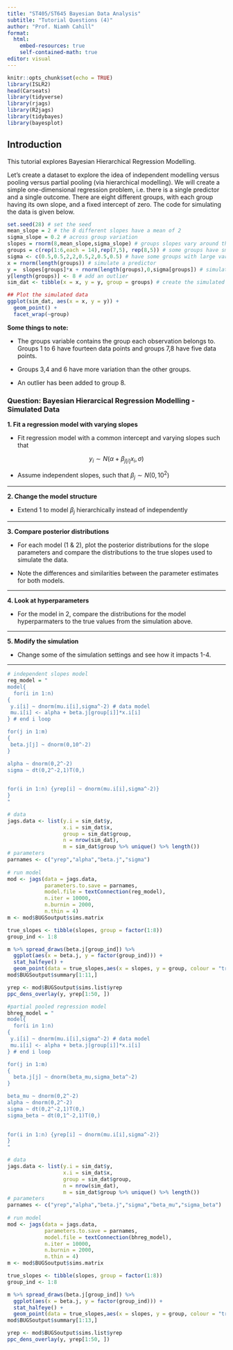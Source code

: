```yaml
---
title: "ST405/ST645 Bayesian Data Analysis"
subtitle: "Tutorial Questions (4)"
author: "Prof. Niamh Cahill"
format: 
  html:
    embed-resources: true
    self-contained-math: true
editor: visual
---
```


```r
knitr::opts_chunk$set(echo = TRUE)
library(ISLR2)
head(Carseats)
library(tidyverse)
library(rjags)
library(R2jags)
library(tidybayes)
library(bayesplot)
```

## **Introduction**

This tutorial explores Bayesian Hierarchical Regression Modelling.

Let's create a dataset to explore the idea of independent modelling versus pooling versus partial pooling (via hierarchical modelling). We will create a simple one-dimensional regression problem, i.e. there is a single predictor and a single outcome. There are eight different groups, with each group having its own slope, and a fixed intercept of zero. The code for simulating the data is given below.

```r
set.seed(28) # set the seed
mean_slope = 2 # the 8 different slopes have a mean of 2
sigma_slope = 0.2 # across group variation
slopes = rnorm(8,mean_slope,sigma_slope) # groups slopes vary around the mean
groups = c(rep(1:6,each = 14),rep(7,5), rep(8,5)) # some groups have smaller sample sizes
sigma <- c(0.5,0.5,2,2,0.5,2,0.5,0.5) # have some groups with large variation
x = rnorm(length(groups)) # simulate a predictor
y =  slopes[groups]*x + rnorm(length(groups),0,sigma[groups]) # simulate y
y[length(groups)] <- 8 # add an outlier
sim_dat <- tibble(x = x, y = y, group = groups) # create the simulated dataset

## Plot the simulated data
ggplot(sim_dat, aes(x = x, y = y)) +
  geom_point() +
  facet_wrap(~group)
```

**Some things to note:**

-   The groups variable contains the group each observation belongs to. Groups 1 to 6 have fourteen data points and groups 7,8 have five data points.

-   Groups 3,4 and 6 have more variation than the other groups.

-   An outlier has been added to group 8.

### **Question: Bayesian Hierarcical Regression Modelling - Simulated Data**

**1. Fit a regression model with varying slopes**

-   Fit regression model with a common intercept and varying slopes such that

$$y_i \sim N(\alpha + \beta_{j[i]} x_i, \sigma)$$

-   Assume independent slopes, such that $\beta_{j} \sim N(0, 10^2)$

------------------------------------------------------------------------

**2. Change the model structure**

-   Extend 1 to model $\beta_{j}$ hierarchically instead of independently

------------------------------------------------------------------------

**3. Compare posterior distributions**

-   For each model (1 & 2), plot the posterior distributions for the slope parameters and compare the distributions to the true slopes used to simulate the data.

-   Note the differences and similarities between the parameter estimates for both models.

------------------------------------------------------------------------

**4. Look at hyperparameters**

-   For the model in 2, compare the distributions for the model hyperparmaters to the true values from the simulation above.

------------------------------------------------------------------------

**5. Modify the simulation**

-   Change some of the simulation settings and see how it impacts 1-4.

------------------------------------------------------------------------

```r
# independent slopes model
reg_model = "
model{
  for(i in 1:n)
{
 y.i[i] ~ dnorm(mu.i[i],sigma^-2) # data model
 mu.i[i] <- alpha + beta.j[group[i]]*x.i[i]
} # end i loop

for(j in 1:m)
{
 beta.j[j] ~ dnorm(0,10^-2)
}

alpha ~ dnorm(0,2^-2)
sigma ~ dt(0,2^-2,1)T(0,)

 
for(i in 1:n) {yrep[i] ~ dnorm(mu.i[i],sigma^-2)}
}
"

# data
jags.data <- list(y.i = sim_dat$y,
                  x.i = sim_dat$x,
                  group = sim_dat$group,
                  n = nrow(sim_dat),
                  m = sim_dat$group %>% unique() %>% length()) 
# parameters 
parnames <- c("yrep","alpha","beta.j","sigma")
  
# run model
mod <- jags(data = jags.data, 
            parameters.to.save = parnames, 
            model.file = textConnection(reg_model),
            n.iter = 10000,
            n.burnin = 2000,
            n.thin = 4)
m <- mod$BUGSoutput$sims.matrix

true_slopes <- tibble(slopes, group = factor(1:8))
group_ind <- 1:8

m %>% spread_draws(beta.j[group_ind]) %>% 
  ggplot(aes(x = beta.j, y = factor(group_ind))) +
  stat_halfeye() +
  geom_point(data = true_slopes,aes(x = slopes, y = group, colour = "true slope"))
mod$BUGSoutput$summary[1:11,]

yrep <- mod$BUGSoutput$sims.list$yrep
ppc_dens_overlay(y, yrep[1:50, ])
```

```r
#partial pooled regression model
bhreg_model = "
model{
  for(i in 1:n)
{
 y.i[i] ~ dnorm(mu.i[i],sigma^-2) # data model
 mu.i[i] <- alpha + beta.j[group[i]]*x.i[i]
} # end i loop

for(j in 1:m)
{
  beta.j[j] ~ dnorm(beta_mu,sigma_beta^-2)
}

beta_mu ~ dnorm(0,2^-2)
alpha ~ dnorm(0,2^-2)
sigma ~ dt(0,2^-2,1)T(0,)
sigma_beta ~ dt(0,1^-2,1)T(0,)

 
for(i in 1:n) {yrep[i] ~ dnorm(mu.i[i],sigma^-2)}
}
"

# data
jags.data <- list(y.i = sim_dat$y,
                  x.i = sim_dat$x,
                  group = sim_dat$group,
                  n = nrow(sim_dat),
                  m = sim_dat$group %>% unique() %>% length()) 
# parameters 
parnames <- c("yrep","alpha","beta.j","sigma","beta_mu","sigma_beta")
  
# run model
mod <- jags(data = jags.data, 
            parameters.to.save = parnames, 
            model.file = textConnection(bhreg_model),
            n.iter = 10000,
            n.burnin = 2000,
            n.thin = 4)
m <- mod$BUGSoutput$sims.matrix

true_slopes <- tibble(slopes, group = factor(1:8))
group_ind <- 1:8

m %>% spread_draws(beta.j[group_ind]) %>% 
  ggplot(aes(x = beta.j, y = factor(group_ind))) +
  stat_halfeye() +
  geom_point(data = true_slopes,aes(x = slopes, y = group, colour = "true slope"))
mod$BUGSoutput$summary[1:13,]

yrep <- mod$BUGSoutput$sims.list$yrep
ppc_dens_overlay(y, yrep[1:50, ])
```
